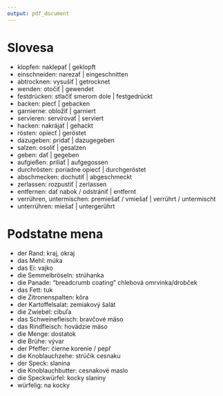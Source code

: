 ```yaml
---
output: pdf_document
---
```


# Slovesa
- klopfen: naklepať | geklopft
- einschneiden: narezať | eingeschnitten 
- abtrocknen: vysušiť | getrocknet
- wenden: otočiť | gewendet
- festdrücken: stlačiť smerom dole | festgedrückt
- backen: piecť | gebacken
- garnierne: obložiť | garniert
- servieren: servírovať | serviert
- hacken: nakrájať | gehackt
- rösten: opiecť | geröstet
- dazugeben: pridať | dazugegeben
- salzen: osoliť | gesalzen
- geben: dať | gegeben
- aufgießen: priliať | aufgegossen 
- durchrösten: poriadne opiecť | durchgeröstet
- abschmecken: dochutiť | abgeschmeckt
- zerlassen: rozpustiť | zerlassen
- entfernen: dať nabok / odstrániť | entfernt
- verrühren, untermischen: premiešať / vmiešať | verrührt / untermischt
- unterrühren: miešať | untergerührt
 
# Podstatne mena
- der Rand: kraj, okraj
- das Mehl: múka
- das Ei: vajko
- die Semmelbröseln: strúhanka
- die Panade: "breadcrumb coating" chlebová omrvinka/drobček
- das Fett: tuk
- die Zitronenspalten: kôra
- der Kartoffelsalat: zemiakový šalát
- die Zwiebel: cibuľa
- das Schweinefleisch: bravčové mäso
- das Rindfleisch: hovädzie mäso
- die Menge: dostatok
- die Brühe: vývar
- der Pfeffer: čierne korenie / pepř
- die Knoblauchzehe: strúčik cesnaku
- der Speck: slanina
- die Knoblauchbutter: cesnakové maslo
- die Speckwürfel: kocky slaniny
- würfelig: na kocky
